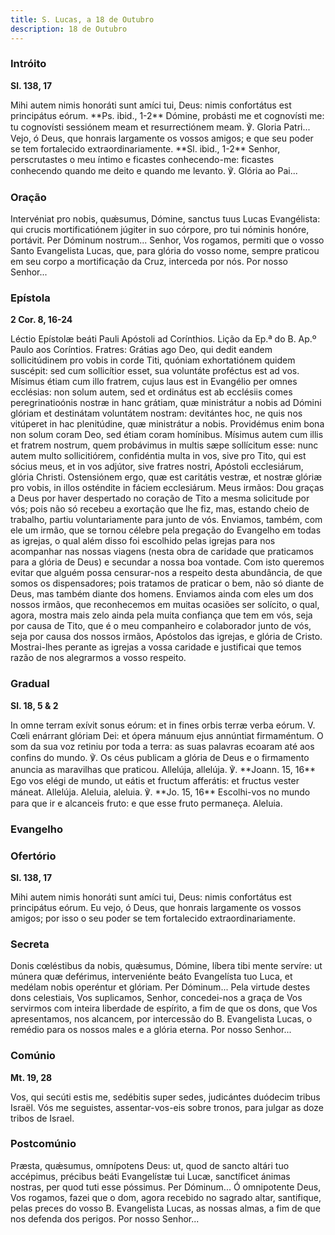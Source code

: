 ```yaml
---
title: S. Lucas, a 18 de Outubro
description: 18 de Outubro
---
```


### Intróito

**Sl. 138, 17**

<div class="side-by-side not-content">
  <span>
    Mihi autem nimis honoráti sunt amíci tui, Deus: nimis confortátus est
    principátus eórum. **Ps. ibid., 1-2** Dómine, probásti me et cognovísti me:
    tu cognovísti sessiónem meam et resurrectiónem meam. ℣. Gloria Patri...
  </span>
  <span>
    Vejo, ó Deus, que honrais largamente os vossos amigos; e que seu poder se
    tem fortalecido extraordinariamente. **Sl. ibid., 1-2** Senhor,
    perscrutastes o meu íntimo e ficastes conhecendo-me: ficastes conhecendo
    quando me deito e quando me levanto. ℣. Glória ao Pai...
  </span>
</div>

### Oração

<div class="side-by-side not-content">
  <span>
    Intervéniat pro nobis, quǽsumus, Dómine, sanctus tuus Lucas Evangélista: qui
    crucis mortificatiónem júgiter in suo córpore, pro tui nóminis honóre,
    portávit. Per Dóminum nostrum...
  </span>
  <span>
    Senhor, Vos rogamos, permiti que o vosso Santo Evangelista Lucas, que, para
    glória do vosso nome, sempre praticou em seu corpo a mortificação da Cruz,
    interceda por nós. Por nosso Senhor...
  </span>
</div>

### Epístola

**2 Cor. 8, 16-24**

<div class="side-by-side not-content">
  <span>Léctio Epístolæ beáti Pauli Apóstoli ad Corínthios.</span>
  <span>Lição da Ep.ª do B. Ap.º Paulo aos Coríntios.</span>
  <span>
    Fratres: Grátias ago Deo, qui dedit eandem sollicitúdinem pro vobis in corde
    Titi, quóniam exhortatiónem quidem suscépit: sed cum sollicítior esset, sua
    voluntáte proféctus est ad vos. Mísimus étiam cum illo fratrem, cujus laus
    est in Evangélio per omnes ecclésias: non solum autem, sed et ordinátus est
    ab ecclésiis comes peregrinatioónis nostræ in hanc grátiam, quæ ministrátur
    a nobis ad Dómini glóriam et destinátam voluntátem nostram: devitántes hoc,
    ne quis nos vitúperet in hac plenitúdine, quæ ministrátur a nobis.
    Providémus enim bona non solum coram Deo, sed étiam coram homínibus. Mísimus
    autem cum illis et fratrem nostrum, quem probávimus in multis sæpe
    sollícitum esse: nunc autem multo sollicitiórem, confidéntia multa in vos,
    sive pro Tito, qui est sócius meus, et in vos adjútor, sive fratres nostri,
    Apóstoli ecclesiárum, glória Christi. Ostensiónem ergo, quæ est caritátis
    vestræ, et nostræ glóriæ pro vobis, in illos osténdite in fáciem
    ecclesiárum.
  </span>
  <span>
    Meus irmãos: Dou graças a Deus por haver despertado no coração de Tito a
    mesma solicitude por vós; pois não só recebeu a exortação que lhe fiz, mas,
    estando cheio de trabalho, partiu voluntariamente para junto de vós.
    Enviamos, também, com ele um irmão, que se tornou célebre pela pregação do
    Evangelho em todas as igrejas, o qual além disso foi escolhido pelas igrejas
    para nos acompanhar nas nossas viagens (nesta obra de caridade que
    praticamos para a glória de Deus) e secundar a nossa boa vontade. Com isto
    queremos evitar que alguém possa censurar-nos a respeito desta abundância,
    de que somos os dispensadores; pois tratamos de praticar o bem, não só
    diante de Deus, mas também diante dos homens. Enviamos ainda com eles um dos
    nossos irmãos, que reconhecemos em muitas ocasiões ser solícito, o qual,
    agora, mostra mais zelo ainda pela muita confiança que tem em vós, seja por
    causa de Tito, que é o meu companheiro e colaborador junto de vós, seja por
    causa dos nossos irmãos, Apóstolos das igrejas, e glória de Cristo.
    Mostrai-lhes perante as igrejas a vossa caridade e justificai que temos
    razão de nos alegrarmos a vosso respeito.
  </span>
</div>

### Gradual

**Sl. 18, 5 & 2**

<div class="side-by-side not-content">
  <span>
    In omne terram exívit sonus eórum: et in fines orbis terræ verba eórum. V.
    Cœli enárrant glóriam Dei: et ópera mánuum ejus annúntiat firmaméntum.
  </span>
  <span>
    O som da sua voz retiniu por toda a terra: as suas palavras ecoaram até aos
    confins do mundo. ℣. Os céus publicam a glória de Deus e o firmamento
    anuncia as maravilhas que praticou.
  </span>
  <span>
    Allelúja, allelúja. ℣. **Joann. 15, 16** Ego vos elégi de mundo, ut eátis et
    fructum afferátis: et fructus vester máneat. Allelúja.
  </span>
  <span>
    Aleluia, aleluia. ℣. **Jo. 15, 16** Escolhi-vos no mundo para que ir e
    alcanceis fruto: e que esse fruto permaneça. Aleluia.
  </span>
</div>

### Evangelho


<LinkCard href="/missal/santos/02-06-1#evangelho" title="S. Tito, B. e Conf." />

### Ofertório

**Sl. 138, 17**

<div class="side-by-side not-content">
  <span>
    Mihi autem nimis honoráti sunt amíci tui, Deus: nimis confortátus est
    principátus eórum.
  </span>
  <span>
    Eu vejo, ó Deus, que honrais largamente os vossos amigos; por isso o seu
    poder se tem fortalecido extraordinariamente.
  </span>
</div>

### Secreta

<div class="side-by-side not-content">
  <span>
    Donis cœléstibus da nobis, quǽsumus, Dómine, líbera tibi mente servíre: ut
    múnera quæ deférimus, interveniénte beáto Evangelísta tuo Luca, et medélam
    nobis operéntur et glóriam. Per Dóminum...
  </span>
  <span>
    Pela virtude destes dons celestiais, Vos suplicamos, Senhor, concedei-nos a
    graça de Vos servirmos com inteira liberdade de espírito, a fim de que os
    dons, que Vos apresentamos, nos alcancem, por intercessão do B. Evangelista
    Lucas, o remédio para os nossos males e a glória eterna. Por nosso Senhor...
  </span>
</div>

### Comúnio

**Mt. 19, 28**

<div class="side-by-side not-content">
  <span>
    Vos, qui secúti estis me, sedébitis super sedes, judicántes duódecim tribus
    Israël.
  </span>
  <span>
    Vós me seguistes, assentar-vos-eis sobre tronos, para julgar as doze tribos
    de Israel.
  </span>
</div>

### Postcomúnio

<div class="side-by-side not-content">
  <span>
    Præsta, quǽsumus, omnípotens Deus: ut, quod de sancto altári tuo accépimus,
    précibus beáti Evangelístæ tui Lucæ, sanctíficet ánimas nostras, per quod
    tuti esse póssimus. Per Dóminum...
  </span>
  <span>
    Ó omnipotente Deus, Vos rogamos, fazei que o dom, agora recebido no sagrado
    altar, santifique, pelas preces do vosso B. Evangelista Lucas, as nossas
    almas, a fim de que nos defenda dos perigos. Por nosso Senhor...
  </span>
</div>
